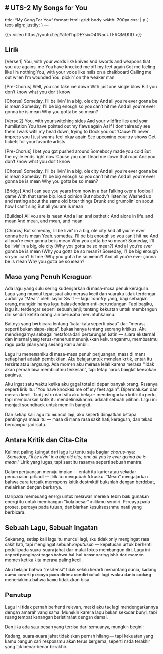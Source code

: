 # UTS-2 My Songs for You
---
title: "My Song For You"
format: 
  html:
    grid:
      body-width: 700px
    css: |
      p {
        text-align: justify;
      }
---

{{< video https://youtu.be/jYa1eI1hpDE?si=O4fN5cUTFRQMLKID >}}

## Lirik
[Verse 1]
You, with your words like knives
And swords and weapons that you use against me
You have knocked me off my feet again
Got me feeling like I'm nothing
You, with your voice like nails on a chalkboard
Calling me out when I'm wounded
You, pickin' on the weaker man

[Pre-Chorus]
Well, you can take me down
With just one single blow
But you don't know what you don't know

[Chorus]
Someday, I'll be livin' in a big, ole city
And all you're ever gonna be is mean
Someday, I'll be big enough so you can't hit me
And all you're ever gonna be is mean
Why you gotta be so mean?

[Verse 2]
You, with your switching sides
And your wildfire lies and your humiliation
You have pointed out my flaws again
As if I don't already see them
I walk with my head down, trying to block you out
'Cause I'll never impress you
I just wanna feel okay again
See upcoming country shows
Get tickets for your favorite artists

[Pre-Chorus]
I bet you got pushed around
Somebody made you cold
But the cycle ends right now
'Cause you can't lead me down that road
And you don't know what you don't know

[Chorus]
Someday, I'll be livin' in a big, ole city
And all you're ever gonna be is mean
Someday, I'll be big enough so you can't hit me
And all you're ever gonna be is mean
Why you gotta be so mean?

[Bridge]
And I can see you years from now in a bar
Talking over a football game
With that same big, loud opinion
But nobody's listening
Washed up and ranting about the same old bitter things
Drunk and grumblin' on about how I can't sing
But all you are is mean

[Buildup]
All you are is mean
And a liar, and pathetic
And alone in life, and mean
And mean, and mean, and mean


[Chorus]
But someday, I'll be livin' in a big, ole city
And all you're ever gonna be is mean
Yeah, someday, I'll be big enough so you can't hit me
And all you're ever gonna be is mean
Why you gotta be so mean?
Someday, I'll be livin' in a big, ole city
(Why you gotta be so mean?)
And all you're ever gonna be is mean
(Why you gotta be so mean?)
Someday, I'll be big enough so you can't hit me
(Why you gotta be so mean?)
And all you're ever gonna be is mean
Why you gotta be so mean?

## Masa yang Penuh Keraguan

Ada lagu yang dulu sering kudengarkan di masa-masa penuh keraguan. Lagu yang muncul tepat saat aku merasa kecil dan suaraku tidak terdengar. Judulnya "Mean" oleh Taylor Swift --- lagu *country* yang, bagi sebagian orang, mungkin hanya lagu balas dendam anti-perundungan. Tapi bagiku, lagu itu terdengar seperti sebuah janji; tentang kekuatan untuk membangun diri sendiri ketika orang lain berusaha meruntuhkanmu.

Baitnya yang berbicara tentang "kata-kata seperti pisau" dan "merasa seperti bukan siapa-siapa", bukan hanya tentang seorang kritikus. Aku mendengarnya sebagai metafora dari pertarungan batin --- suara eksternal dan internal yang terus-menerus menunjukkan kekuranganmu, membuatmu ragu pada jalan yang sedang kamu ambil.


Lagu itu menemaniku di masa-masa penuh perjuangan; masa di mana setiap hari adalah pembuktian. Aku belajar untuk menelan kritik, entah itu tersirat atau langsung. Ada momen aku merasa lelah karena merasa "tidak akan pernah bisa membuatmu terkesan", tapi tetap harus bangkit keesokan paginya.

Aku ingat satu waktu ketika aku gagal total di depan banyak orang. Rasanya seperti lirik itu: "You have knocked me off my feet again". Dipermalukan dan merasa kecil. Tapi justru dari situ aku belajar: mendengarkan kritik itu perlu, tapi membiarkan kritik itu mendefinisikanmu adalah sebuah pilihan. Lagu ini menjadi soundtrack untuk memilih bangkit.

Dan setiap kali lagu itu muncul lagi, aku seperti diingatkan betapa pentingnya masa itu --- masa di mana rasa sakit hati, keraguan, dan tekad bercampur jadi satu.

## Antara Kritik dan Cita-Cita

Kalimat paling kuingat dari lagu itu tentu saja bagian *chorus*-nya: *"Someday, I'll be livin' in a big old city, and all you're ever gonna be is mean."* Lirik yang lugas, tapi saat itu rasanya seperti sebuah mantra.

Dalam perjuangan menuju impian --- entah itu karier atau sekadar pencapaian pribadi --- lirik itu mengubah fokusku. "Mean" mengajarkan bahwa cara terbaik merespons kritik destruktif bukanlah dengan berdebat, melainkan dengan berkarya.

Daripada membuang energi untuk melawan mereka, lebih baik gunakan energi itu untuk membangun "kota besar" milikmu sendiri. Percaya pada proses, percaya pada tujuan, dan biarkan kesuksesanmu nanti yang berbicara.

## Sebuah Lagu, Sebuah Ingatan

Sekarang, setiap kali lagu itu muncul lagi, aku tidak only mengingat rasa sakit hati, tapi mengingat sebuah *keputusan* --- keputusan untuk berhenti peduli pada suara-suara jahat dan mulai fokus membangun diri. Lagu ini seperti pengingat tegas bahwa hal-hal besar sering lahir dari momen-momen ketika kita merasa paling kecil.

Aku belajar bahwa "resiliensi" tidak selalu berarti menantang dunia, kadang cuma berarti percaya pada dirimu sendiri sekali lagi, walau dunia sedang meneriakimu bahwa kamu tidak akan bisa.

## Penutup

Lagu ini tidak pernah berhenti relevan, meski aku tak lagi mendengarkannya dengan amarah yang sama. Mungkin karena lagu bukan sekadar bunyi, tapi ruang tempat kenangan beristirahat dengan damai.

Dan jika ada satu pesan yang tersisa dari semuanya, mungkin begini:

Kadang, suara-suara jahat tidak akan pernah hilang --- tapi kekuatan yang kamu bangun dari responsmu akan terus bergema, seperti nada terakhir yang tak benar-benar berakhir.